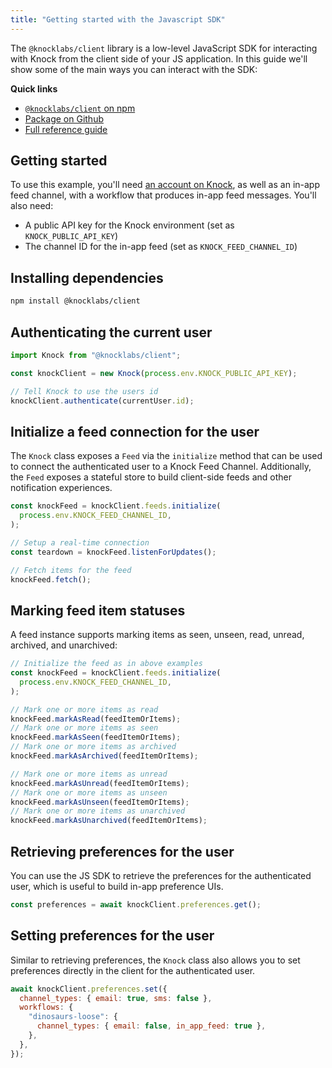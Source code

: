```yaml
---
title: "Getting started with the Javascript SDK"
---
```


The `@knocklabs/client` library is a low-level JavaScript SDK for interacting with Knock from the client side of your JS application. In this guide we'll show some of the main ways you can interact with the SDK:

**Quick links**

- [`@knocklabs/client` on npm](https://www.npmjs.com/package/@knocklabs/client)
- [Package on Github](https://github.com/knocklabs/knock-client-js)
- [Full reference guide](/in-app-ui/javascript/reference)

## Getting started

To use this example, you'll need [an account on Knock](https://dashboard.knock.app), as well as an in-app feed channel, with a workflow that produces in-app feed messages. You'll also need:

- A public API key for the Knock environment (set as `KNOCK_PUBLIC_API_KEY`)
- The channel ID for the in-app feed (set as `KNOCK_FEED_CHANNEL_ID`)

## Installing dependencies

```bash Installing the package
npm install @knocklabs/client
```

## Authenticating the current user

```javascript Authenticating the current user
import Knock from "@knocklabs/client";

const knockClient = new Knock(process.env.KNOCK_PUBLIC_API_KEY);

// Tell Knock to use the users id
knockClient.authenticate(currentUser.id);
```

## Initialize a feed connection for the user

The `Knock` class exposes a `Feed` via the `initialize` method that can be used to connect the authenticated user to a Knock Feed Channel. Additionally, the `Feed` exposes a stateful store to build client-side feeds and other notification experiences.

```javascript Working with the Knock feed
const knockFeed = knockClient.feeds.initialize(
  process.env.KNOCK_FEED_CHANNEL_ID,
);

// Setup a real-time connection
const teardown = knockFeed.listenForUpdates();

// Fetch items for the feed
knockFeed.fetch();
```

## Marking feed item statuses

A feed instance supports marking items as seen, unseen, read, unread, archived, and unarchived:

```javascript Handling feed item statuses
// Initialize the feed as in above examples
const knockFeed = knockClient.feeds.initialize(
  process.env.KNOCK_FEED_CHANNEL_ID,
);

// Mark one or more items as read
knockFeed.markAsRead(feedItemOrItems);
// Mark one or more items as seen
knockFeed.markAsSeen(feedItemOrItems);
// Mark one or more items as archived
knockFeed.markAsArchived(feedItemOrItems);

// Mark one or more items as unread
knockFeed.markAsUnread(feedItemOrItems);
// Mark one or more items as unseen
knockFeed.markAsUnseen(feedItemOrItems);
// Mark one or more items as unarchived
knockFeed.markAsUnarchived(feedItemOrItems);
```

## Retrieving preferences for the user

You can use the JS SDK to retrieve the preferences for the authenticated user, which is useful to build in-app preference UIs.

```javascript Getting user preferences
const preferences = await knockClient.preferences.get();
```

## Setting preferences for the user

Similar to retrieving preferences, the `Knock` class also allows you to set preferences directly in the client for the authenticated user.

```javascript Setting user preferences
await knockClient.preferences.set({
  channel_types: { email: true, sms: false },
  workflows: {
    "dinosaurs-loose": {
      channel_types: { email: false, in_app_feed: true },
    },
  },
});
```
